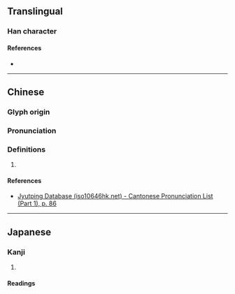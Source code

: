 {{character info}}
==Translingual==

===Han character===
{{Han char|rn=32|rad=土|as=05|sn=8|four=|canj=GJC|ids=⿰土穴}}

====References====
* {{Han ref|kx=0227.030|dkj=04999|dj=0462.200|hdz=10435.040|uh=5779|ud=22393}}

----

==Chinese==
{{zh-forms}}

===Glyph origin===
{{Han etym}}

===Pronunciation===
{{zh-pron
|m=xuè
|c=jyut6
|mc=y
|oc=y
|cat=}}

===Definitions===
{{zh-hanzi}}

# {{rfdef|zh}}

====References====
* [http://www.iso10646hk.net/jp/document/download.jsp Jyutping Database (iso10646hk.net) - Cantonese Pronunciation List (Part 1), p. 86]

----

==Japanese==

===Kanji===
{{ja-kanji|grade=|rs=土05}}

# {{rfdef|ja|sort=土05}}

====Readings====
{{ja-readings|on=[[けつ]] (ketsu), [[げち]] (gechi)|kun=}}
